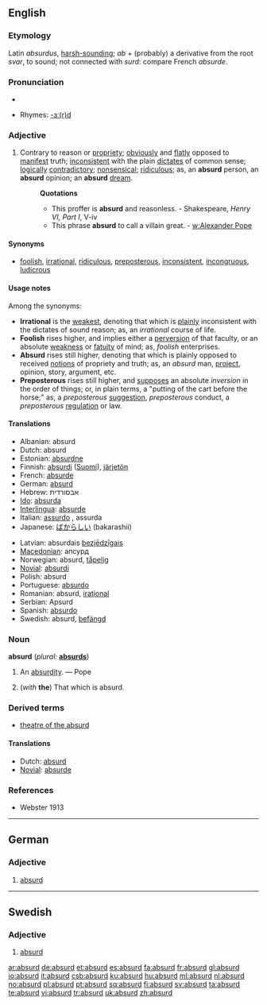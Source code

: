 ==English==

===Etymology===
Latin ''absurdus'', [[harsh-sounding]]; ''ab'' + (probably) a derivative from the root ''svar'', to sound; not connected with ''surd'': compare French ''absurde''.

===Pronunciation===
* {{audio|en-us-absurd.ogg|Audio (US)}}

* Rhymes: [[Rhymes:English:-ɜː(r)d|-ɜː(r)d]]

===Adjective===
{{en-adj|'''more absurd''' or [[absurder]]|'''most aburb''' or [[absurdest]]}}
# Contrary to reason or [[propriety]]; [[obviously]] and [[flatly]] opposed to [[manifest]] truth; [[inconsistent]] with the plain [[dictates]] of common sense; [[logically]] [[contradictory]]; [[nonsensical]]; [[ridiculous]]; as, an '''absurd''' person, an '''absurd''' opinion; an '''absurd''' [[dream]].
#: '''Quotations'''
#:* This proffer is '''absurd''' and reasonless. - Shakespeare, ''Henry VI, Part I'', V-iv
#:* This phrase '''absurd''' to call a villain great. - [[w:Alexander Pope]]

====Synonyms====
* [[foolish]], [[irrational]], [[ridiculous]], [[preposterous]], [[inconsistent]], [[incongruous]], [[ludicrous]]

====Usage notes====
Among the synonyms:
* '''Irrational''' is the [[weakest]], denoting that which is [[plainly]] inconsistent with the dictates of sound reason; as, an ''irrational'' course of life.
* '''Foolish''' rises higher, and implies either a [[perversion]] of that faculty, or an absolute [[weakness]] or [[fatuity]] of mind; as, ''foolish'' enterprises.
* '''Absurd''' rises still higher, denoting that which is plainly opposed to received [[notions]] of propriety and truth; as, an ''absurd'' man, [[project]], opinion, story, argument, etc.
* '''Preposterous''' rises still higher, and [[supposes]] an absolute ''inversion'' in the order of things; or, in plain terms, a "putting of the cart before the horse;" as, a ''preposterous'' [[suggestion]], ''preposterous'' conduct, a ''preposterous'' [[regulation]] or law.

====Translations====
{{trans-top}}
* Albanian: absurd
* Dutch: absurd
* Estonian: [[absurdne]]
* Finnish: [[absurdi]] ([[:fi:absurdi|Suomi]]), [[järjetön]]
* French: [[absurde]] {{m|f}}
* German: [[absurd#German|absurd]]
* Hebrew: אבסורדית
* [[Ido]]: [[absurda]]
* [[Interlingua]]: [[absurde]]
* Italian: [[assurdo]] {{m}}, assurda {{f}}
* Japanese: [[ばからしい]] (bakarashii)
{{trans-mid}}
* Latvian: absurdais [[bezjēdzīgais]]
* [[Macedonian]]: апсурд
* Norwegian: absurd, [[tåpelig]]
* [[Novial]]: [[absurdi]]
* Polish: absurd {{m}}
* Portuguese: [[absurdo]]
* Romanian: absurd, [[iraţional]]
* Serbian: Apsurd
* Spanish: [[absurdo]]
* Swedish: absurd, [[befängd]]
{{trans-bottom}}

===Noun===
'''absurd'''  (''plural:'' '''[[absurds]]''')

# {{obsolete}} An [[absurdity]]. &mdash; Pope
# (''with'' '''the''') That which is absurd.

===Derived terms===
* [[theatre of the absurd]]

====Translations====
{{rfc-level|Translations at L4+ not in L3 POS section}}
* Dutch: [[absurd]] {{n}}
* [[Novial]]: [[absurde]]

===References===
* Webster 1913

----

==German==

===Adjective===
{{de-adj|comparative=absurder|superlative=absurdesten}}

# [[absurd#English|absurd]]

----

==Swedish==

===Adjective===
{{sv-adj-peri|2=absurt}}

# [[#English|absurd]]

[[ar:absurd]]
[[de:absurd]]
[[et:absurd]]
[[es:absurd]]
[[fa:absurd]]
[[fr:absurd]]
[[gl:absurd]]
[[io:absurd]]
[[it:absurd]]
[[csb:absurd]]
[[ku:absurd]]
[[hu:absurd]]
[[ml:absurd]]
[[nl:absurd]]
[[no:absurd]]
[[pl:absurd]]
[[pt:absurd]]
[[sq:absurd]]
[[fi:absurd]]
[[sv:absurd]]
[[ta:absurd]]
[[te:absurd]]
[[vi:absurd]]
[[tr:absurd]]
[[uk:absurd]]
[[zh:absurd]]
